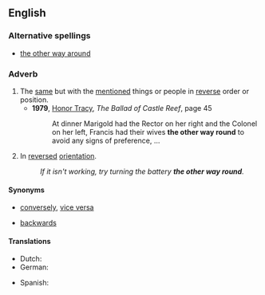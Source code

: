 ==English==

===Alternative spellings===
* [[the other way around]]

===Adverb===
{{en-adv|pos=the [[other]] [[way]] [[round]]|-}}

# The [[same]] but with the [[mention]]ed things or people in [[reverse]] order or position.
#* '''1979''', [[w:Honor Tracy|Honor Tracy]], ''The Ballad of Castle Reef'', page 45
#*: At dinner Marigold had the Rector on her right and the Colonel on her left, Francis had their wives '''the other way round''' to avoid any signs of preference, …
# In [[reversed]] [[orientation]].
#: ''If it isn't working, try turning the battery '''the other way round'''.''

====Synonyms====
* {{sense|same, but with mentioned things in reverse order}}  [[conversely]], [[vice versa]]
* {{sense|in reversed orientation}} [[backwards]]

====Translations====
{{trans-top|same but with mentioned things reversed}}
* Dutch: {{t|nl|omgekeerd}}
* German: {{t-|de|umgekehrt}}
{{trans-mid}}
* Spanish: {{t-|es|al revés}}
{{trans-bottom}}

{{trans-top|in reversed orientation}}
{{trans-mid}}
{{trans-bottom}}
